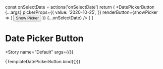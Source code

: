 


<Meta
  title="Components/Date Pickers/Date Picker Button"
  decorators={decorators}
/>

  const onSelectDate = actions('onSelectDate')
  return (
    <DatePickerButton
      {...args}
      pickerProps={{
        value: '2020-10-25',
      }}
      renderButton={showPicker => (
        <button type="button" onClick={showPicker}>Show Picker</button>
      )}
      {...onSelectDate}
    />
  )
}

# Date Picker Button
<Story
  name="Default"
  args={{}}
>
  {TemplateDatePickerButton.bind({})}
</Story>
